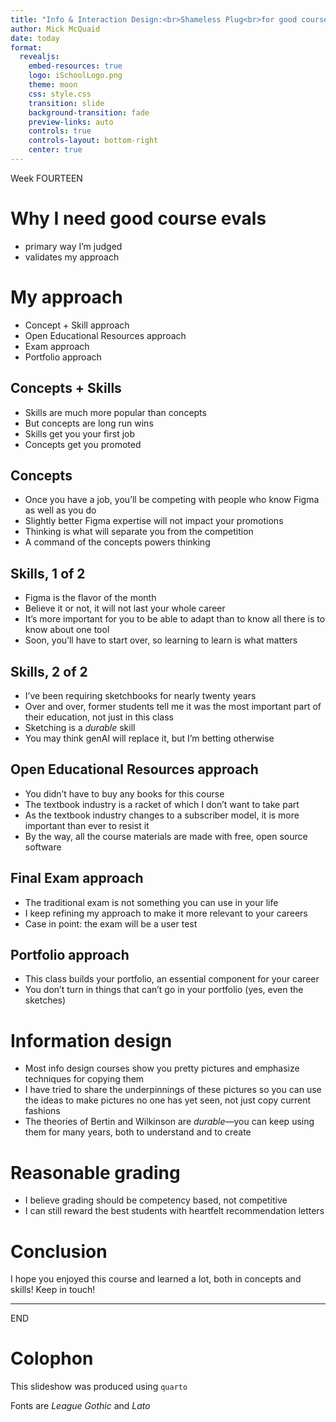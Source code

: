 ```yaml
---
title: "Info & Interaction Design:<br>Shameless Plug<br>for good course evals"
author: Mick McQuaid
date: today
format:
  revealjs:
    embed-resources: true
    logo: iSchoolLogo.png
    theme: moon
    css: style.css
    transition: slide
    background-transition: fade
    preview-links: auto
    controls: true
    controls-layout: bottom-right
    center: true
---
```


::: {.r-fit-text}
Week FOURTEEN
:::

# Why I need good course evals
::: {.incremental}
- primary way I'm judged
- validates my approach
:::

# My approach
::: {.incremental}
- Concept + Skill approach
- Open Educational Resources approach
- Exam approach
- Portfolio approach
:::

## Concepts + Skills
::: {.incremental}
- Skills are much more popular than concepts
- But concepts are long run wins
- Skills get you your first job
- Concepts get you promoted
:::

## Concepts
::: {.incremental}
- Once you have a job, you'll be competing with people who know Figma as well as you do
- Slightly better Figma expertise will not impact your promotions
- Thinking is what will separate you from the competition
- A command of the concepts powers thinking
:::

## Skills, 1 of 2
::: {.incremental}
- Figma is the flavor of the month
- Believe it or not, it will not last your whole career
- It's more important for you to be able to adapt than to know all there is to know about one tool
- Soon, you'll have to start over, so learning to learn is what matters
:::

## Skills, 2 of 2
::: {.incremental}
- I've been requiring sketchbooks for nearly twenty years
- Over and over, former students tell me it was the most important part of their education, not just in this class
- Sketching is a *durable* skill
- You may think genAI will replace it, but I'm betting otherwise
:::

## Open Educational Resources approach
::: {.incremental}
- You didn't have to buy any books for this course
- The textbook industry is a racket of which I don't want to take part
- As the textbook industry changes to a subscriber model, it is more important than ever to resist it
- By the way, all the course materials are made with free, open source software
:::

## Final Exam approach
::: {.incremental}
- The traditional exam is not something you can use in your life
- I keep refining my approach to make it more relevant to your careers
- Case in point: the exam will be a user test
:::

## Portfolio approach
::: {.incremental}
- This class builds your portfolio, an essential component for your career
- You don't turn in things that can't go in your portfolio (yes, even the sketches)
:::

# Information design
::: {.incremental}
- Most info design courses show you pretty pictures and emphasize techniques for copying them
- I have tried to share the underpinnings of these pictures so you can use the ideas to make pictures no one has yet seen, not just copy current fashions
- The theories of Bertin and Wilkinson are *durable*---you can keep using them for many years, both to understand and to create
:::

# Reasonable grading
::: {.incremental}
- I believe grading should be competency based, not competitive
- I can still reward the best students with heartfelt recommendation letters
:::

# Conclusion
I hope you enjoyed this course and learned a lot, both in concepts and skills! Keep in touch!

---

::: {.r-fit-text}
END
:::

# Colophon

This slideshow was produced using `quarto`

Fonts are *League Gothic* and *Lato*

